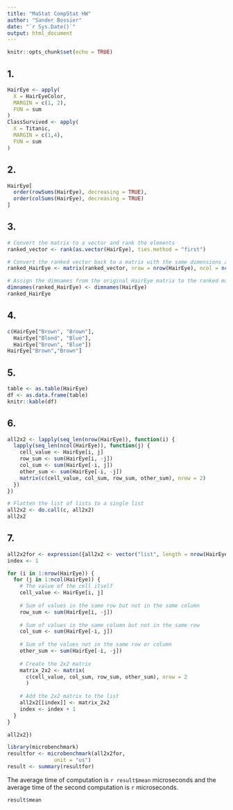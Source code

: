 ```yaml
---
title: "MaStat CompStat HW"
author: "Sander Bossier"
date: "`r Sys.Date()`"
output: html_document
---
```


```r
knitr::opts_chunk$set(echo = TRUE)
```

## 1.

```r
HairEye <- apply(
  X = HairEyeColor,
  MARGIN = c(1, 2),
  FUN = sum
)
ClassSurvived <- apply(
  X = Titanic,
  MARGIN = c(1,4),
  FUN = sum
)
```

## 2.

```r
HairEye[
  order(rowSums(HairEye), decreasing = TRUE),
  order(colSums(HairEye), decreasing = TRUE)
]
```

## 3.

```r
# Convert the matrix to a vector and rank the elements
ranked_vector <- rank(as.vector(HairEye), ties.method = "first")

# Convert the ranked vector back to a matrix with the same dimensions as HairEye
ranked_HairEye <- matrix(ranked_vector, nrow = nrow(HairEye), ncol = ncol(HairEye))

# Assign the dimnames from the original HairEye matrix to the ranked matrix
dimnames(ranked_HairEye) <- dimnames(HairEye)
ranked_HairEye
```

## 4.

```r
c(HairEye["Brown", "Brown"],
  HairEye["Blond", "Blue"],
  HairEye["Brown", "Blue"])
HairEye["Brown","Brown"]

```

## 5.

```r
table <- as.table(HairEye)
df <- as.data.frame(table)
knitr::kable(df)
```

## 6.

```r
all2x2 <- lapply(seq_len(nrow(HairEye)), function(i) {
  lapply(seq_len(ncol(HairEye)), function(j) {
    cell_value <- HairEye[i, j]
    row_sum <- sum(HairEye[i, -j])
    col_sum <- sum(HairEye[-i, j])
    other_sum <- sum(HairEye[-i, -j])
    matrix(c(cell_value, col_sum, row_sum, other_sum), nrow = 2)
  })
})

# Flatten the list of lists to a single list
all2x2 <- do.call(c, all2x2)
all2x2
```

## 7.

```r
all2x2for <- expression({all2x2 <- vector("list", length = nrow(HairEye) * ncol(HairEye))
index <- 1

for (i in 1:nrow(HairEye)) {
  for (j in 1:ncol(HairEye)) {
    # The value of the cell itself
    cell_value <- HairEye[i, j]
    
    # Sum of values in the same row but not in the same column
    row_sum <- sum(HairEye[i, -j])
    
    # Sum of values in the same column but not in the same row
    col_sum <- sum(HairEye[-i, j])
    
    # Sum of the values not in the same row or column
    other_sum <- sum(HairEye[-i, -j])
    
    # Create the 2x2 matrix
    matrix_2x2 <- matrix(
      c(cell_value, col_sum, row_sum, other_sum), nrow = 2
      )
    
    # Add the 2x2 matrix to the list
    all2x2[[index]] <- matrix_2x2
    index <- index + 1
  }
}

all2x2})
```

```r
library(microbenchmark)
resultfor <- microbenchmark(all2x2for,
               unit = "us")
result <- summary(resultfor)
```

The average time of computation is `r result$mean` microseconds and the average time of the second computation is `r ` microseconds.

```r
result$mean
```

